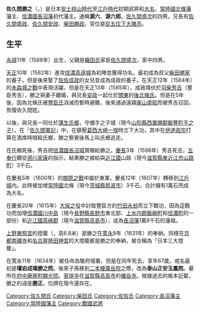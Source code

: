 {{Infobox Officeholder
| name= 佐久間勝之
| image= 
| caption= 

| office={{link-ja|長沼藩|長沼藩}}藩主
| term_start= 1615年
| term_end= 1634年
| predecessor= {{small|新設}}
| successor= {{link-ja|佐久間勝友|佐久間勝友}}

| office1={{link-ja|常陸北條藩|常陸北条藩}}藩主
| term_start1= 1607年
| term_end1= 1615年
| predecessor1= {{small|新設}}
| successor1= 空缺{{small|（下一任：{{link-ja|堀田正英|堀田正英}}）}}

| birth_date=1568年<br>（永禄11年）
| birth_place=
| death_date={{death date and age|1634|12|31|1568}}<br>（寬永11年11月12日）
| death_place= 
| module  = {{日本武士|child=yes
| 時代 = [[安土桃山時代|安土桃山時代]] - [[江戶時代|江戶時代]]前期
| 改名 = 柴田勝之→佐佐勝之→佐久間勝之
| 別名 = 源六、源六郎（通称）
| 戒名 = 勝之院殿瓘岩成璨大居士→玉鳳院殿泰山正安大居士
| 墓所 = [[静岡縣|静岡縣]][[静岡市|静岡市]][[葵区|葵区]]研屋町[[顯光院|顯光院]]
| 官位 = [[從五位|從五位]]下、[[大膳職|大膳亮]]
| 幕府 = [[江戶幕府|江戶幕府]] [[駿府城|駿府城]][[加番|加番]]
| 主君 = [[織田信長|織田信長]]→[[柴田勝家|柴田勝家]]→[[佐佐成政|佐佐成政]]→[[北条氏政|北条氏政]]→[[蒲生氏鄉|蒲生氏鄉]]→[[豐臣秀吉|豐臣秀吉]]→[[豐臣秀賴|秀賴]]→[[德川家康|德川家康]]→[[德川秀忠|秀忠]]→[[德川家光|家光]]
| 藩   = [[常陸國|常陸]][[常陸北條藩|北条藩]]主→[[信濃國|信濃]][[長沼藩|長沼藩]]主
| 氏族 = [[佐久間氏|佐久間氏]]→[[柴田氏|柴田氏]]→[[佐佐氏|佐佐氏]]→佐久間氏
| 父 = [[佐久間盛次|佐久間盛次]]
| 母 = [[柴田勝家|柴田勝家]]之妹
| 養父 = ''[[柴田勝家|柴田勝家]]''、''[[佐佐成政|佐佐成政]]''
| 兄 = [[佐久間盛政|盛政]]、[[佐久間安政|安政]]、[[柴田勝政|勝政]]
| 正室 = [[佐佐成政|佐佐成政]]之女
| 繼室 = [[庄野式部|庄野式部]]之女
| 子   = [[佐久間勝年|勝年]]、'''[[佐久間勝友|勝友]]'''、[[佐久間勝種|勝種]]
| 女   = [[秋月種春|秋月種春]]室、青樟院（[[立花種次|立花種次]]室）、[[山口重恒|山口重恒]]室、[[岡田善政|岡田善政]]室、[[柴田勝重|柴田勝重]]室、[[大島光盛|大島光盛]]室（後為[[池田利政|池田攝津守]]室）、[[能勢賴重|能勢賴重]]室、[[中川資重|中川資重]]室、渡邊九郎兵衛室
 }}
}}
'''佐久間勝之'''（{{jpn|j=佐久間 勝之|kana=さくま かつゆき|rm=Sakuma Katsuyuki}}，{{bd|1568年||1634年|12月31日|}}）是日本[[安土桃山時代|安土桃山時代]]至[[江戶時代|江戶時代]]初期武將和[[大名_(稱謂)|大名]]。[[常陸國|常陸國]][[北條藩|北條藩]]藩主、[[信濃國|信濃國]][[長沼藩|長沼藩]]初代藩主。通稱'''源六'''、'''源六郎'''。[[佐久間盛次|佐久間盛次]]的四男。兄長有[[佐久間盛政|佐久間盛政]]、[[佐久間安政|佐久間安政]]、[[柴田勝政|柴田勝政]]。官位是[[從五位下|從五位下]][[大膳亮|大膳亮]]。

== 生平 ==
[[永祿|永祿]]11年（1568年）出生，父親是[[織田氏|織田氏]]家臣[[佐久間盛次|佐久間盛次]]，家中四男。

[[天正_(日本)|天正]]10年（1582年）進攻[[信濃國|信濃]][[高遠城|高遠城]]為初陣並獲得功名。最初成為叔父[[柴田勝家|柴田勝家]]的養子，但是後來娶了[[佐佐成政|佐佐成政]]的女兒並成為成政的養子。在天正12年（1584年）的[[末森城之戰|末森城之戰]]中表現活躍，但是在天正13年（1585年），成政降伏於[[羽柴秀吉|羽柴秀吉]]（豐臣秀吉），勝之與妻子離婚，與兄長[[佐久間安政|安政]]一起仕於[[關東地方|關東]]的[[後北條氏|後北條氏]]。但是在5年後，因為北條氏被[[豐臣氏|豐臣氏]]消滅而暫時避難，後來通過遠親[[奥山盛昭|奥山盛昭]]而被秀吉召回，恢復佐久間姓。

以後，與兄長一同仕於[[蒲生氏鄉|蒲生氏鄉]]，守備手之子城（現今[[山形縣|山形縣]][[西置賜郡|西置賜郡]][[飯豐町|飯豐町]][[手之子|手之子]]）。在『[[佐久間軍記|佐久間軍記]]』中，在鎮壓[[葛西大崎一揆|葛西大崎一揆]]時立下大功，其中在[[伊達政宗|伊達政宗]]打算在酒席時暗殺氏鄉，勝之察覺後馬上叫氏鄉逃走。

在氏鄉死後，秀吉把[[信濃國|信濃國]][[長沼城|長沼城]]賞賜給勝之。[[慶長|慶長]]3年（1598年）秀吉死去，[[五奉行|五奉行]]聽從[[德川家康|德川家康]]的指示，結果勝之被給與[[近江國|近江國]]山路（現今[[滋賀縣|滋賀縣]][[東近江市|東近江市]][[山路町|山路町]]）3千石。

在慶長5年（1600年）的[[關原之戰|關原之戰]]中屬於東軍。慶長12年（1607年）轉移到[[江戶城|江戶城]]内。此時被加增[[常陸國|常陸國]]北條（現今[[茨城縣|茨城縣]][[筑波市|筑波市]]{{link-ja|北條|北条 (つくば市)}}）3千石，合計擁有1萬石而成為大名。

在慶長20年（1615年）[[大坂之役|大坂之役]]中討取豐臣方的[[竹田永翁|竹田永翁]]而立下戰功，因為這戰功而加增[[信濃國|信濃國]][[川中島_(日本)|川中島]]（現今[[長野縣|長野縣]][[長野市|長野市]]東北部、[[上水内郡|上水内郡]][[飯綱町|飯綱町]]和[[信濃町|信濃町]]的一部份）和[[近江國|近江國]][[高嶋郡|高嶋郡]]（現今[[滋賀縣|滋賀縣]][[高島市|高島市]]），成為[[長沼藩|長沼藩]]1萬8千石的藩祖。

[[上野東照宮|上野東照宮]]的燈籠（{{lang|ja|お化け灯篭}}，高6.8米）是勝之在[[寛永|寛永]]8年（1631年）的奉納。同樣在[[京都|京都]][[南禪寺|南禪寺]]和[[名古屋|名古屋]][[熱田神宮|熱田神宮]]的大燈籠都是勝之的奉納，被合稱為「日本三大燈籠」。

在寛永11年（1634年）被任命為駿府城番，但是在同年死去。享年67歲。戒名最初是'''瓘岩成璨勝之院'''。後來子孫移到[[二本榎|二本榎]][[廣岳院|廣岳院]]之際，改為'''泰山正安玉鳳院'''。墓所在[[府中|府中]][[磨屋町|磨屋町]][[顯光院|顯光院]]。[[菩提寺_(日本)|菩提寺]]在[[滋賀縣|滋賀縣]][[高島市|高島市]]的[[幡岳寺|幡岳寺]]。根據過去的帳本記載，勝之的諱是'''勝正'''。位牌在現今還存在。

{{常陸北條藩主|佐久間氏||1607年 - 1615年}}
{{長沼藩主|初代|1615年 - 1634年}}
[[Category:佐久間氏|Category:佐久間氏]]
[[Category:柴田氏|Category:柴田氏]]
[[Category:佐佐氏|Category:佐佐氏]]
[[Category:長沼藩主|Category:長沼藩主]]
[[Category:常陸國藩主|Category:常陸國藩主]]
[[Category:戰國武將|Category:戰國武將]]